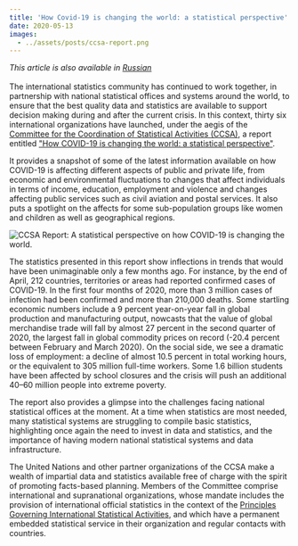 ```yaml
---
title: 'How Covid-19 is changing the world: a statistical perspective'
date: 2020-05-13
images:
  - ../assets/posts/ccsa-report.png
---
```



_This article is also available in
[Russian](https://raw.githubusercontent.com/UNStats/covid-19-response/master/static/report-ccsa-RU.pdf)_<br/><br/>
The international statistics community has continued to work together, in
partnership with national statistical offices and systems around the world, to
ensure that the best quality data and statistics are available to support
decision making during and after the current crisis. In this context, thirty six
international organizations have launched, under the aegis of the
[Committee for the Coordination of Statistical Activities (CCSA)](https://unstats.un.org/unsd/ccsa/),
a report entitled
["How COVID-19 is changing the world: a statistical perspective"](https://unstats.un.org/unsd/ccsa/documents/covid19-report-ccsa.pdf).

It provides a snapshot of some of the latest information available on how
COVID-19 is affecting different aspects of public and private life, from
economic and environmental fluctuations to changes that affect individuals in
terms of income, education, employment and violence and changes affecting public
services such as civil aviation and postal services. It also puts a spotlight on
the affects for some sub-population groups like women and children as well as
geographical regions.

<Box mb={3}>
  <Img
    fluid={props.images[0]}
    title="CCSA Report: A statistical perspective on how COVID-19 is changing the world."
    alt="CCSA Report: A statistical perspective on how COVID-19 is changing the world."
  />
</Box>

The statistics presented in this report show inflections in trends that would
have been unimaginable only a few months ago. For instance, by the end of April,
212 countries, territories or areas had reported confirmed cases of COVID-19. In
the first four months of 2020, more than 3 million cases of infection had been
confirmed and more than 210,000 deaths. Some startling economic numbers include
a 9 percent year-on-year fall in global production and manufacturing output,
nowcasts that the value of global merchandise trade will fall by almost 27
percent in the second quarter of 2020, the largest fall in global commodity
prices on record (-20.4 percent between February and March 2020). On the social
side, we see a dramatic loss of employment: a decline of almost 10.5 percent in
total working hours, or the equivalent to 305 million full-time workers. Some
1.6 billion students have been affected by school closures and the crisis will
push an additional 40–60 million people into extreme poverty.

The report also provides a glimpse into the challenges facing national
statistical offices at the moment. At a time when statistics are most needed,
many statistical systems are struggling to compile basic statistics,
highlighting once again the need to invest in data and statistics, and the
importance of having modern national statistical systems and data
infrastructure.

The United Nations and other partner organizations of the CCSA make a wealth of
impartial data and statistics available free of charge with the spirit of
promoting facts-based planning. Members of the Committee comprise international
and supranational organizations, whose mandate includes the provision of
international official statistics in the context of the
[Principles Governing International Statistical Activities](https://unstats.un.org/unsd/ccsa/principles_stat_activities/),
and which have a permanent embedded statistical service in their organization
and regular contacts with countries.
